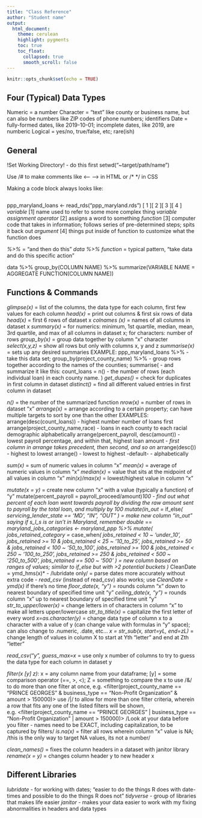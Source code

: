 ```yaml
---
title: "Class Reference"
author: "Student name"
output:
  html_document:
    theme: cerulean
    highlight: pygments
    toc: true
    toc_float:
      collapsed: true
      smooth_scroll: false
---
```


```r
knitr::opts_chunk$set(echo = TRUE)
```
## Four (Typical) Data Types
Numeric = a number
Character = "text" like county or business name, but can also be numbers like ZIP codes of phone numbers; identifiers
Date = fully-formed dates, like 2019-10-01; incomplete dates, like 2019, are numberic
Logical = yes/no, true/false, etc; rare(ish)

## General

!Set Working Directory! - do this first
setwd("~target/path/name")

Use /# to make comments like <-- --> in HTML or /* */ in CSS

Making a code block always looks like:
```r

```

ppp_maryland_loans <- read_rds("ppp_maryland.rds")
[        1       ][ 2 ][   3  ][        4        ]
*variable* [1] name used to refer to some more complex thing
*variable assignment operator* [2] assigns a word to something
*function* [3] computer code that takes in information; follows series of pre-determined steps; spits it back out
*argument* [4] things put inside of function to customize what the function does

*%>%* = "and then do this"
*data %>% function* = typical pattern, "take data and do this specific action"

data %>% group_by(COLUMN NAME) %>% summarize(VARIABLE NAME = AGGREGATE FUNCTION(COLUMN NAME))

## Functions & Commands
*glimpse(x)* = list of the columns, the data type for each column, first few values for each column
*head(x)* = print out columns & first six rows of data
*head(x)* = first 6 rows of dataset x
*colnames (x)* = names of all columns in dataset x
*summary(x)* = for numerics: minimum, 1st quartile, median, mean, 3rd quartile, and max of all columns in dataset x; for characters: number of rows
*group_by(x)* = group data together by column "x" character
*select(x,y,z)* = show all rows but only with columns x, y and z
*summarise(x)* = sets up any desired summaries
  EXAMPLE:
  ppp_maryland_loans %>%               - take this data set;
  group_by(project_county_name) %>%    - group rows together according to the names of the counties;
  summarise(                           - and summarize it like this:
    count_loans = n()                  - the number of rows (each individual loan) in each county name.
  )
*get_dupes()* = check for duplicates in first column in dataset
*distinct()* = find all different valued entries in first column in dataset

*n()* = the number of the summarized function
*nrow(x)* = number of rows in dataset "x"
*arrange(x)* = arrange according to a certain property; can have multiple targets to sort by one than the other
  EXAMPLES:
  arrange(desc(count_loans))           - highest number number of loans first
  arrange(project_county_name,race)    - loans in each county to each racial demographic
alphabetically
  arrange(percent_payroll, desc(amount)) - lowest payroll percentage, and within that, highest loan amount - *first column in arrange takes precedent, then second, and so on*
    arrange(desc())                    - highest to lowest
    arrange()                          - lowest to highest
    -default-                          - alphabetically

*sum(x)* = sum of numeric values in column "x"
*mean(x)* = average of numeric values in column "x"
*median(x)* = value that sits at the midpoint of all values in column "x"
*min(x)/max(x)* = lowest/highest value in column "x"

*mutate(x = y)* = create new column "x" with a value (typically a function) of "y"
  mutate(percent_payroll = payroll_proceed/amount)*100 - find out what percent of each loan went towards payroll by dividing the raw amount sent to payroll by the total loan, and multiply by 100
  mutate(in_out = *if_else*(
    servicing_lender_state == 'MD', "IN", "OUT"
  ) = make new column "in_out" saying if s_l_s is or isn't in Maryland, remember double *==*
  maryland_jobs_categories <- maryland_ppp %>%
mutate(
  jobs_retained_category = *case_when*(
    jobs_retained < 10 ~ 'under_10',
    jobs_retained >= 10 & jobs_retained < 25 ~ '10_to_25',
    jobs_retained >= 50 & jobs_retained < 100 ~ '50_to_100',
    jobs_retained >= 100 & jobs_retained < 250 ~ '100_to_250',
    jobs_retained >= 250 & jobs_retained < 500 ~ '250_to_500',
    jobs_retained == 500 ~ '500'
  ) = new column based on ranges of values; similar to if_else but with >2 potential buckets
)
  *CleanDate = ymd_hms(x)* - /lubridate only/ = parse dates more accurately without extra code - *read_csv* (instead of read_csv) also works; use *CleanDate = ymd(x)* if there's no time
  *floor_date(x, "y")* = rounds column "x" down to nearest boundary of specified time unit "y"
  *ceiling_date(x, "y")* = rounds column "x" up to nearest boundary of specified time unit "y"
  *str_to_upper/lower(x)* = change letters in of characters in column "x" to make all letters upper/lowercase
  *str_to_title(x)* = capitalize the first letter of every word
  *x=as.character(y)* = change data type of column x to a character with a value of y (can change value with formulas in "y" space); can also change to .numeric, .date, etc...
  *x = str_sub(x, start=yL, end=zL)* = change length of values in column X to start at Yth "letter" and end at Zth "letter"
  
*read_csv("y", guess_max=x* = use only x number of columns to try to guess the data type for each column in dataset y

*filter(x [y] z)*:  x = any column name from your dataframe; [y] = some comparison operator (==, >,  <); Z = something to compare the x to
  use /&/ to do more than one filter at once, e.g. <filter(project_county_name == "PRINCE GEORGES" & business_type == "Non-Profit Organization" & amount > 150000)>
  use /|/ to allow for more than one filter criteria, wherein a row that fits any one of the listed filters will be shown, e.g. <filter(project_county_name == "PRINCE GEORGES" | business_type == "Non-Profit Organization" | amount > 150000)>
  /Look at your data before you filter - names need to be EXACT, including capitalization, to be captured by filters/
  *is.na(x)* = filter all rows wherein column "x" value is NA; /this is the only way to target NA values, its not a number/
  
*clean_names()* = fixes the column headers in a dataset with janitor library
*rename(x = y)* = changes column header y to new header x


## Different Libraries ##

*lubridate* - for working with dates; "easier to do the things R does with date-times and possible to do the things R does not"
*tidyverse* - group of libraries that makes life easier
*janitor* - makes your data easier to work with my fixing abnormalities in headers and data types